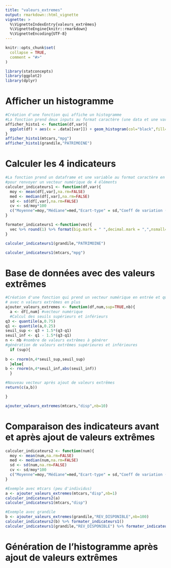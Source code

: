 ```yaml
---
title: "valeurs_extremes"
output: rmarkdown::html_vignette
vignette: >
  %\VignetteIndexEntry{valeurs_extrêmes}
  %\VignetteEngine{knitr::rmarkdown}
  %\VignetteEncoding{UTF-8}
---
```


```r
knitr::opts_chunk$set(
  collapse = TRUE,
  comment = "#>"
)
```

```r
library(statconcepts)
library(ggplot2)
library(dplyr)
```

# Afficher un histogramme

```r

#Création d'une fonction qui affiche un histogramme
#La fonction prend deux inputs au format caractère (une data et une variable) et renvoie un objet ggplot
afficher_histo1 <- function(df,var){
  ggplot(df) + aes(x = .data[[var]]) + geom_histogram(col="black",fill="lightblue",bins = 20) + theme_minimal()
}
afficher_histo1(mtcars,"mpg")
afficher_histo1(grandile,"PATRIMOINE")
```

# Calculer les 4 indicateurs

```r
#La fonction prend un dataframe et une variable au format caractère en input
#pour renvoyer un vecteur numérique de 4 éléments
calculer_indicateurs1 <- function(df,var){
  moy <- mean(df[,var],na.rm=FALSE)
  med <- median(df[,var],na.rm=FALSE)
  sd <- sd(df[,var],na.rm=FALSE)
  cv <- sd/moy*100
  c("Moyenne"=moy,"Médiane"=med,"Ecart-type" = sd,"Coeff de variation (en %)"=cv) 
}

formater_indicateurs1 <-function(vec){
  vec %>% round(1) %>% format(big.mark = " ",decimal.mark = ",",nsmall=1)
} 

calculer_indicateurs1(grandile,"PATRIMOINE")

calculer_indicateurs1(mtcars,"mpg")

```

# Base de données avec des valeurs extrêmes

```r

#Création d'une fonction qui prend un vecteur numérique en entrée et qui renvoie un vecteur numérique
# avec n valeurs extrêmes en plus
ajouter_valeurs_extremes <- function(df,num,sup=TRUE,nb){
  a <- df[,num] #vecteur numérique
  #Calcul des seuils supérieurs et inférieurs
q3 <- quantile(a,0.75)
q1 <- quantile(a,0.25)
seuil_sup <- q3 + 1.5*(q3-q1)
seuil_inf <- q1 - 1.5*(q3-q1)
n <- nb #nombre de valeurs extrêmes à générer
#génération de valeurs extrêmes supérieures et inférieures
  if (sup){
 
b <- rnorm(n,4*seuil_sup,seuil_sup)
  }else{
b <- rnorm(n,4*seuil_inf,abs(seuil_inf))
  }

#Nouveau vecteur après ajout de valeurs extrêmes
return(c(a,b))

}

ajouter_valeurs_extremes(mtcars,"disp",nb=10)
```

# Comparaison des indicateurs avant et après ajout de valeurs extrêmes

```r
calculer_indicateurs2 <- function(num){
  moy <- mean(num,na.rm=FALSE)
  med <- median(num,na.rm=FALSE)
  sd <- sd(num,na.rm=FALSE)
  cv <- sd/moy*100
  c("Moyenne"=moy,"Médiane"=med,"Ecart-type" = sd,"Coeff de variation (en %)"=cv) 
}

#Exemple avec mtcars (peu d'individus)
a <- ajouter_valeurs_extremes(mtcars,"disp",nb=1)
calculer_indicateurs2(a)
calculer_indicateurs1(mtcars,"disp")

#Exemple avec grandile
b <- ajouter_valeurs_extremes(grandile,"REV_DISPONIBLE",nb=100)
calculer_indicateurs2(b) %>% formater_indicateurs1()
calculer_indicateurs1(grandile,"REV_DISPONIBLE") %>% formater_indicateurs1()
```

# Génération de l'histogramme après ajout de valeurs extrêmes



